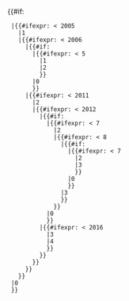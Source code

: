 <includeonly>{{#if:{{{year|}}}
  |{{#ifexpr:{{{year}}} < 2005
    |1
    |{{#ifexpr:{{{year}}} < 2006
      |{{#if:{{{month|}}}
        |{{#ifexpr:{{{month}}} < 5
          |1
          |2
          }}
        |0
        }}
      |{{#ifexpr:{{{year}}} < 2011
        |2
        |{{#ifexpr:{{{year}}} < 2012
          |{{#if:{{{month|}}}
            |{{#ifexpr:{{{month}}} < 7
              |2
              |{{#ifexpr:{{{month}}} < 8
                |{{#if:{{{day|}}}
                  |{{#ifexpr:{{{day}}} < 7
                    |2
                    |3
                    }}
                  |0
                  }}
                |3
                }}
              }}
            |0
            }}
          |{{#ifexpr:{{{year}}} < 2016
            |3
            |4
            }}
          }}
        }}
      }}
    }}
  |0
  }}
</includeonly><noinclude>
{{Documentation}}
</noinclude>